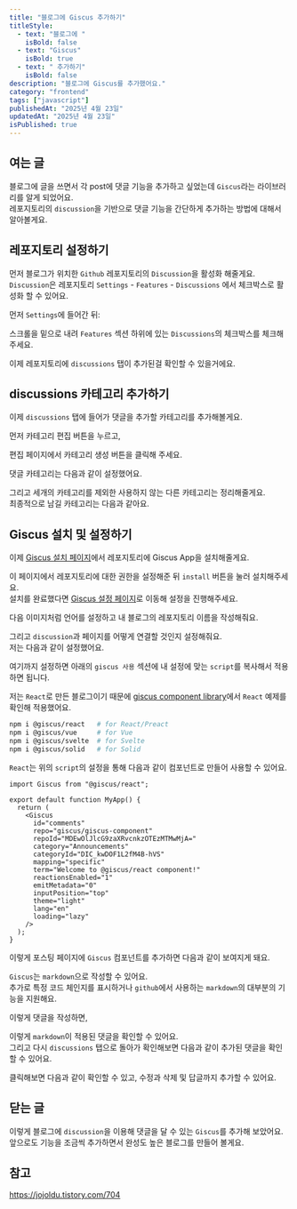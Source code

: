 ```yaml
---
title: "블로그에 Giscus 추가하기"
titleStyle:
  - text: "블로그에 "
    isBold: false
  - text: "Giscus"
    isBold: true
  - text: " 추가하기"
    isBold: false
description: "블로그에 Giscus를 추가했어요."
category: "frontend"
tags: ["javascript"]
publishedAt: "2025년 4월 23일"
updatedAt: "2025년 4월 23일"
isPublished: true
---
```


## 여는 글

블로그에 글을 쓰면서 각 post에 댓글 기능을 추가하고 싶었는데 `Giscus`라는 라이브러리를 알게 되었어요.  
레포지토리의 `discussion`을 기반으로 댓글 기능을 간단하게 추가하는 방법에 대해서 알아볼게요.

## 레포지토리 설정하기

먼저 블로그가 위치한 `Github` 레포지토리의 `Discussion`을 활성화 해줄게요.  
`Discussion`은 레포지토리 `Settings` - `Features` - `Discussions` 에서 체크박스로 활성화 할 수 있어요.

먼저 `Settings`에 들어간 뒤:

<MDXImage
  src="posts/giscus/git-setting.png"
  alt="1. git repository - setting"
  caption="1. git repository - setting"
/>

스크롤을 밑으로 내려 `Features` 섹션 하위에 있는 `Discussions`의 체크박스를 체크해주세요.

<MDXImage
  src="posts/giscus/git-discussion.png"
  alt="2. setting - features - discussions ✅"
  caption="2. setting - features - discussions ✅"
/>

이제 레포지토리에 `discussions` 탭이 추가된걸 확인할 수 있을거에요.

<MDXImage
  src="posts/giscus/git-discussion-tab.png"
  alt="추가된 discussions 탭"
  caption="추가된 discussions 탭"
/>

## discussions 카테고리 추가하기

이제 `discussions` 탭에 들어가 댓글을 추가할 카테고리를 추가해볼게요.

먼저 카테고리 편집 버튼을 누르고,

<MDXImage
  src="posts/giscus/add-category.png"
  alt="카테고리 편집 버튼"
  caption="카테고리 편집 버튼"
/>

편집 페이지에서 카테고리 생성 버튼을 클릭해 주세요.

<MDXImage
  src="posts/giscus/add-new-category.png"
  alt="카테고리 편집 버튼"
  caption="카테고리 편집 버튼"
/>

댓글 카테고리는 다음과 같이 설정했어요.

<MDXImage
  src="posts/giscus/category-create.png"
  alt="새로운 카테고리 설정"
  caption="새로운 카테고리 설정"
/>

그리고 세개의 카테고리를 제외한 사용하지 않는 다른 카테고리는 정리해줄게요.  
최종적으로 남길 카테고리는 다음과 같아요.

<MDXImage
  src="posts/giscus/category-list.png"
  alt="최종적으로 갖게 되는 세개의 카테고리"
  caption="최종적으로 갖게 되는 세개의 카테고리"
/>

## Giscus 설치 및 설정하기

이제 [Giscus 설치 페이지](https://github.com/apps/giscus)에서 레포지토리에 Giscus App을 설치해줄게요.

<MDXImage
  src="posts/giscus/giscus-app.png"
  alt="Giscus App 설치 페이지"
  caption="Giscus App 설치 페이지"
/>

이 페이지에서 레포지토리에 대한 권한을 설정해준 뒤 `install` 버튼을 눌러 설치해주세요.  
설치를 완료했다면 [Giscus 설정 페이지](https://giscus.app/ko)로 이동해 설정을 진행해주세요.

다음 이미지처럼 언어를 설정하고 내 블로그의 레포지토리 이름을 작성해줘요.

<MDXImage
  src="posts/giscus/giscus-app-page.png"
  alt="Giscus App 설정1"
  caption="Giscus App 설정1"
/>

그리고 `discussion`과 페이지를 어떻게 연결할 것인지 설정해줘요.  
저는 다음과 같이 설정했어요.

<MDXImage
  src="posts/giscus/giscus-app-page-2.png"
  alt="Giscus App 설정2"
  caption="Giscus App 설정2"
/>

여기까지 설정하면 아래의 `giscus 사용` 섹션에 내 설정에 맞는 `script`를 복사해서 적용하면 됩니다.

저는 `React`로 만든 블로그이기 때문에 [giscus component library](https://github.com/giscus/giscus-component)에서 `React` 예제를 확인해 적용했어요.

```bash
npm i @giscus/react   # for React/Preact
npm i @giscus/vue     # for Vue
npm i @giscus/svelte  # for Svelte
npm i @giscus/solid   # for Solid
```

`React`는 위의 `script`의 설정을 통해 다음과 같이 컴포넌트로 만들어 사용할 수 있어요.

```tsx
import Giscus from "@giscus/react";

export default function MyApp() {
  return (
    <Giscus
      id="comments"
      repo="giscus/giscus-component"
      repoId="MDEwOlJlcG9zaXRvcnkzOTEzMTMwMjA="
      category="Announcements"
      categoryId="DIC_kwDOF1L2fM4B-hVS"
      mapping="specific"
      term="Welcome to @giscus/react component!"
      reactionsEnabled="1"
      emitMetadata="0"
      inputPosition="top"
      theme="light"
      lang="en"
      loading="lazy"
    />
  );
}
```

이렇게 포스팅 페이지에 `Giscus` 컴포넌트를 추가하면 다음과 같이 보여지게 돼요.

<MDXImage
  src="posts/giscus/giscus-1.png"
  alt="추가된 Giscus"
  caption="추가된 Giscus"
/>

`Giscus`는 `markdown`으로 작성할 수 있어요.  
추가로 특정 코드 체인지를 표시하거나 `github`에서 사용하는 `markdown`의 대부분의 기능을 지원해요.

<MDXImage
  src="posts/giscus/giscus-2.png"
  alt="markdown으로 댓글 작성"
  caption="markdown으로 댓글 작성"
/>

이렇게 댓글을 작성하면,

<MDXImage
  src="posts/giscus/giscus-4.png"
  alt="작성된 댓글"
  caption="작성된 댓글"
/>

이렇게 `markdown`이 적용된 댓글을 확인할 수 있어요.  
그리고 다시 `discussions` 탭으로 돌아가 확인해보면 다음과 같이 추가된 댓글을 확인할 수 있어요.

<MDXImage
  src="posts/giscus/giscus-5.png"
  alt="추가된 discussion"
  caption="추가된 discussion"
/>

클릭해보면 다음과 같이 확인할 수 있고, 수정과 삭제 및 답글까지 추가할 수 있어요.

<MDXImage
  src="posts/giscus/giscus-6.png"
  alt="discussion 상세보기"
  caption="discussion 상세보기"
/>

## 닫는 글

이렇게 블로그에 `discussion`을 이용해 댓글을 달 수 있는 `Giscus`를 추가해 보았어요.  
앞으로도 기능을 조금씩 추가하면서 완성도 높은 블로그를 만들어 볼게요.

## 참고

https://jojoldu.tistory.com/704
